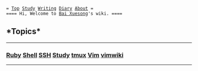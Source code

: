  = [[index|Top]] [[Study]] [[Writing]] [[diary/diary|Diary]] [[Bai Xuesong|About]] =
 ==== Hi, Welcome to [[Bai Xuesong]]'s wiki. ====

==*Topics*==
----
=== [[Ruby]] [[Shell]] [[SSH]] [[Study]] [[tmux]] [[Vim]] [[vimwiki]] ===
----
